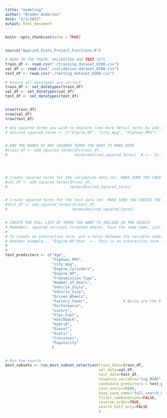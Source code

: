 ```yaml
---
title: "modeling"
author: "Braden Anderson"
date: "2/3/2022"
output: html_document
---
```



```r
knitr::opts_chunk$set(echo = TRUE)


source("Applied_Stats_Project_Functions.R")

# READ IN THE TRAIN, VALIDATION AND TEST SETS
train_df <- read.csv("./training_dataset_0208.csv")
val_df <- read.csv("./validation_dataset_0208.csv")
test_df <- read.csv("./testing_dataset_0208.csv")

# Ensure all datatypes are correct
train_df <- set_datatypes(train_df)
val_df <- set_datatypes(val_df)
test_df <- set_datatypes(test_df)


nrow(train_df)
nrow(val_df)
nrow(test_df)
```




```r


# Any squared terms you wish to explore (see more detail notes by add_squared_term function below)
# desired_squared_terms <- c("Engine_HP", "city_mpg", "highway_MPG")


# ADD THE NAMES OF ANY SQUARED TERMS YOU WANT TO MAKE HERE
#train_df <- add_squared_terms(df=train_df,
#                              terms=desired_squared_terms)  # <-- In this example we create squared terms for these three variables
                                                                                # Since you made squared terms for them, ensure the _Squared versions go in the predictor list
                                                                                # e.g. need to add --> Engine_HP_Squared, city_mpg_Squared, highway_MPG_Squared


# Create squared terms for the validation data set. MAKE SURE YOU CREATE THE SAME SQUARED TERMS YOU DID FOR THE TRAINING SET! 
#val_df <- add_squared_terms(df=val_df,
#                            terms=desired_squared_terms)


# Create squared terms for the test data set. MAKE SURE YOU CREATE THE SAME SQUARED TERMS YOU DID FOR THE TRAINING SET! 
#test_df <- add_squared_terms(df=test_df,
#                             terms=desired_squared_terms)


# CREATE THE FULL LIST OF TERMS YOU WANT TO INCLUDE IN THE SEARCH
# Remember, squared versions (created above), have the same name, just with the suffix "_Squared" tacked on the end.
# 
# To create an interaction term, put a colon between the variable names like --> Engine_HP:Engine_Cylinders 
# Another example... "Engine_HP:Year  <-- This is an interaction term for engine horsepower with year
#
#
test_predictors <- c("Age", 
                     "highway_MPG", 
                     "city_mpg", 
                     "Engine_Cylinders", 
                     "Engine_HP", 
                     "Transmission_Type",
                     "Number_of_Doors", 
                     "Vehicle_Style", 
                     "Vehicle_Size", 
                     "Driven_Wheels", 
                     "Factory_Tuner",                # Below are the 9 binary columns we created from Market_Category       
                     "Performance", 
                     "Luxury", 
                     "Flex_Fuel",
                     "Hatchback",
                     "Hybrid", 
                     "Diesel", 
                     "Exotic", 
                     "Crossover",
                     "Popularity"
                     )


# Run the search
best_subsets <- run_best_subset_selection(train_data=train_df, 
                                          val_data=val_df, 
                                          test_data=test_df,
                                          response_variable="log_MSRP",             # <-- Can be "MSRP" or "log_MSRP", whichever you want to explore
                                          candidate_predictors = test_predictors,
                                          save_every=50000,
                                          base_save_name="full_search_0208",
                                          filter_combinations=FALSE,
                                          reverse_order=TRUE,
                                          search_half_only=FALSE
                                          )
```














